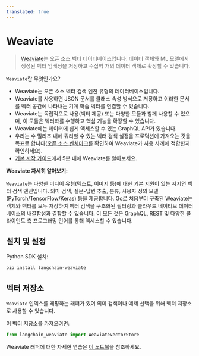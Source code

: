 ```yaml
---
translated: true
---
```


# Weaviate

>[Weaviate](https://weaviate.io/)는 오픈 소스 벡터 데이터베이스입니다. 데이터 객체와 ML 모델에서 생성된 벡터 임베딩을 저장하고 수십억 개의 데이터 객체로 확장할 수 있습니다.

`Weaviate`란 무엇인가요?
- Weaviate는 오픈 소스 벡터 검색 엔진 유형의 데이터베이스입니다.
- Weaviate를 사용하면 JSON 문서를 클래스 속성 방식으로 저장하고 이러한 문서를 벡터 공간에 나타내는 기계 학습 벡터를 연결할 수 있습니다.
- Weaviate는 독립적으로 사용(벡터 제공) 또는 다양한 모듈과 함께 사용할 수 있으며, 이 모듈은 벡터화를 수행하고 핵심 기능을 확장할 수 있습니다.
- Weaviate에는 데이터에 쉽게 액세스할 수 있는 GraphQL API가 있습니다.
- 우리는 수 밀리초 내에 쿼리할 수 있는 벡터 검색 설정을 프로덕션에 가져오는 것을 목표로 합니다([오픈 소스 벤치마크](https://weaviate.io/developers/weaviate/current/benchmarks/)를 확인하여 Weaviate가 사용 사례에 적합한지 확인하세요).
- [기본 시작 가이드](https://weaviate.io/developers/weaviate/current/core-knowledge/basics.html)에서 5분 내에 Weaviate를 알아보세요.

**Weaviate 자세히 알아보기:**

`Weaviate`는 다양한 미디어 유형(텍스트, 이미지 등)에 대한 기본 지원이 있는 저지연 벡터 검색 엔진입니다. 의미 검색, 질문-답변 추출, 분류, 사용자 정의 모델(PyTorch/TensorFlow/Keras) 등을 제공합니다. Go로 처음부터 구축된 Weaviate는 객체와 벡터를 모두 저장하여 벡터 검색을 구조화된 필터링과 클라우드 네이티브 데이터베이스의 내결함성과 결합할 수 있습니다. 이 모든 것은 GraphQL, REST 및 다양한 클라이언트 측 프로그래밍 언어를 통해 액세스할 수 있습니다.

## 설치 및 설정

Python SDK 설치:

```bash
pip install langchain-weaviate
```

## 벡터 저장소

`Weaviate` 인덱스를 래핑하는 래퍼가 있어 의미 검색이나 예제 선택을 위해 벡터 저장소로 사용할 수 있습니다.

이 벡터 저장소를 가져오려면:

```python
from langchain_weaviate import WeaviateVectorStore
```

Weaviate 래퍼에 대한 자세한 연습은 [이 노트북](/docs/integrations/vectorstores/weaviate)을 참조하세요.
